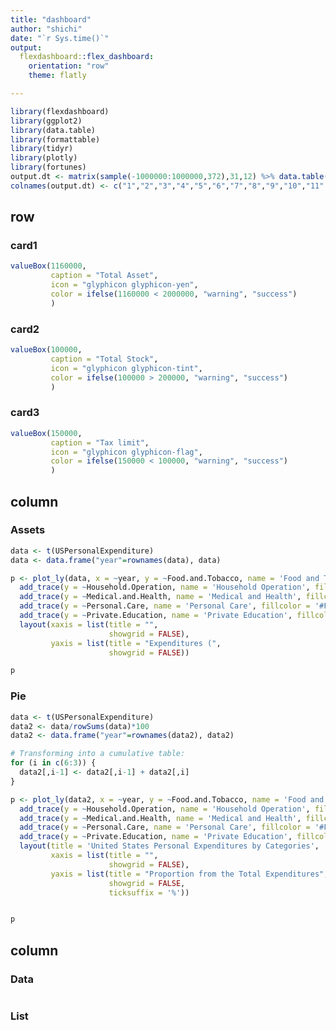 ```yaml
---
title: "dashboard"
author: "shichi"
date: "`r Sys.time()`"
output: 
  flexdashboard::flex_dashboard:
    orientation: "row"
    theme: flatly

---
```


```r
library(flexdashboard)
library(ggplot2)
library(data.table)
library(formattable)
library(tidyr)
library(plotly)
library(fortunes)
output.dt <- matrix(sample(-1000000:1000000,372),31,12) %>% data.table()
colnames(output.dt) <- c("1","2","3","4","5","6","7","8","9","10","11","12")


```


row {data-height=30%}
----

### card1 {data-width=40%}

```r
valueBox(1160000, 
         caption = "Total Asset",
         icon = "glyphicon glyphicon-yen",
         color = ifelse(1160000 < 2000000, "warning", "success")
         )
```

### card2 {data-width=40%}

```r
valueBox(100000, 
         caption = "Total Stock",
         icon = "glyphicon glyphicon-tint",
         color = ifelse(100000 > 200000, "warning", "success")
         )
```

### card3 {data-width=20%}

```r
valueBox(150000, 
         caption = "Tax limit",
         icon = "glyphicon glyphicon-flag",
         color = ifelse(150000 < 100000, "warning", "success")
         )
```

column {data-height=40%}
----

### Assets  {data-width=80%}

```r
data <- t(USPersonalExpenditure)
data <- data.frame("year"=rownames(data), data)

p <- plot_ly(data, x = ~year, y = ~Food.and.Tobacco, name = 'Food and Tobacco', type = 'scatter', mode = 'none', fill = 'tozeroy', fillcolor = '#97D1C7', showlegend = FALSE) %>%
  add_trace(y = ~Household.Operation, name = 'Household Operation', fillcolor = '#73ABC2') %>%
  add_trace(y = ~Medical.and.Health, name = 'Medical and Health', fillcolor = '#FFE581') %>%
  add_trace(y = ~Personal.Care, name = 'Personal Care', fillcolor = '#F58A88') %>%
  add_trace(y = ~Private.Education, name = 'Private Education', fillcolor = '#7F807F') %>%
  layout(xaxis = list(title = "",
                      showgrid = FALSE),
         yaxis = list(title = "Expenditures (",
                      showgrid = FALSE))

p

```

### Pie  {data-width=20%}

```r
data <- t(USPersonalExpenditure)
data2 <- data/rowSums(data)*100
data2 <- data.frame("year"=rownames(data2), data2)

# Transforming into a cumulative table:
for (i in c(6:3)) {
  data2[,i-1] <- data2[,i-1] + data2[,i]
}

p <- plot_ly(data2, x = ~year, y = ~Food.and.Tobacco, name = 'Food and Tobacco', type = 'scatter', mode = 'none', fill = 'tozeroy', fillcolor = '#97D1C7', showlegend = FALSE) %>%
  add_trace(y = ~Household.Operation, name = 'Household Operation', fillcolor = '#73ABC2') %>%
  add_trace(y = ~Medical.and.Health, name = 'Medical and Health', fillcolor = '#FFE581') %>%
  add_trace(y = ~Personal.Care, name = 'Personal Care', fillcolor = '#F58A88') %>%
  add_trace(y = ~Private.Education, name = 'Private Education', fillcolor = '#7F807F') %>%
  layout(title = 'United States Personal Expenditures by Categories',
         xaxis = list(title = "",
                      showgrid = FALSE),
         yaxis = list(title = "Proportion from the Total Expenditures",
                      showgrid = FALSE,
                      ticksuffix = '%'))


p
```


column {data-height=20%}
----

### Data {data-width=50%}

```r

```

### List {data-width=50%}

```r

```
